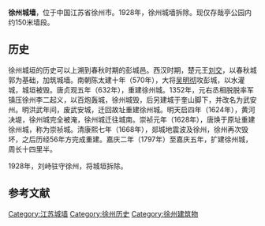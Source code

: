'''徐州城墙'''，位于中国江苏省徐州市。1928年，徐州城墙拆除。现仅存哉亭公园内约150米墙段。
== 历史 ==
徐州城垣的历史可以上溯到春秋时期的彭城邑。西汉时期，楚元王[[刘交|刘交]]，以春秋城郭为基础，加筑城墙。南朝陈太建十年（570年），大将[[吴明彻|吴明彻]]攻彭城，以水灌城，城垣被毁。唐贞观五年（632年），重建徐州城。1352年，元右丞相脱脱率军镇压徐州李二起义，以百炮轰城，徐州城毁，后另建城于奎山脚下，并改名为武安州。明洪武年间，废武安城，迁回故址重建徐州城。明天启四年（1624年），黄河决堤，徐州城完全被淹，徐州城迁往城南。崇祯元年（1628年），唐焕于原址重建徐州城，称为崇祯城。清康熙七年（1668年），郯城地震波及徐州，徐州再次毁坏，之后历经56年方完成重建。嘉庆二年（1797年）至嘉庆五年，扩建徐州城，周长十四里半。

1928年，刘峙驻守徐州，将城垣拆除。
==参考文献==
{{reflist}}
{{江苏小作品}}
{{DEFAULTSORT:X}}
{{江苏省境内的古城墙}}

[[Category:江苏城墙|Category:江苏城墙]]
[[Category:徐州历史|Category:徐州历史]]
[[Category:徐州建筑物|Category:徐州建筑物]]